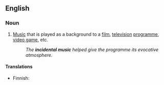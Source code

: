 ==English==
{{wikipedia}}

===Noun===
{{en-noun|-|sg=[[incidental]] [[music]]}}

# {{music}} [[Music]] that is played as a background to a [[film]], [[television]] [[programme]], [[video game]], etc.
#: ''The '''incidental music''' helped give the programme its evocative atmosphere.''

====Translations====
{{trans-top|music played as background}}
* Finnish: {{t-|fi|taustamusiikki}}
{{trans-mid}}
{{trans-bottom}}